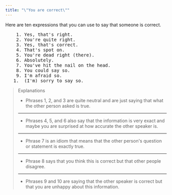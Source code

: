 ```yaml
---
title: "\"You are correct\""
---
```


Here are ten expressions that you can use to say that someone is correct.

<pre className="text-xl font-semibold font-sans leading-3">
    1. Yes, that's right.
    2. You're quite right.
    3. Yes, that's correct.
    4. That's spot on.
    5. You're dead right (there).
    6. Absolutely.
    7. You've hit the nail on the head.
    8. You could say so.
    9. I'm afraid so.
   1.  (I'm) sorry to say so.
</pre>

> Explanations
>
> - Phrases 1, 2, and 3 are quite neutral and are just saying that what the other person asked is true.
>
> ---
>
> - Phrases 4, 5, and 6 also say that the information is very exact and maybe you are surprised at how accurate the other speaker is.
>
> ---
>
> - Phrase 7 is an idiom that means that the other person's question or statement is exactly true.
>
> ---
>
> - Phrase 8 says that you think this is correct but that other people disagree.
>
> ---
>
> - Phrases 9 and 10 are saying that the other speaker is correct but that you are unhappy about this information.
